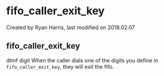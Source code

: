 
# fifo_caller_exit_key 

 Created by  Ryan Harris, last modified on 2018.02.07

## fifo_caller_exit_key

dtmf digit When the caller dials one of the digits you define in `fifo_caller_exit_key`, they will exit the fifo.



